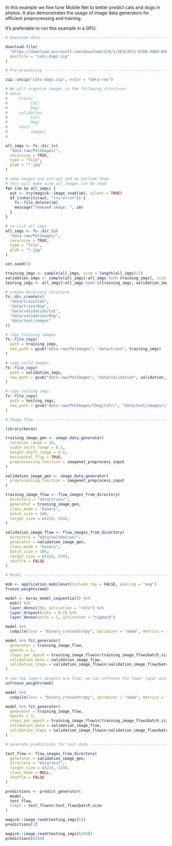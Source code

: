 In this example we fine tune Mobile Net to better predict cats and
dogs in photos. It also demonstrates the usage of image data generators
for efficient preprocessing and training.

It's preferable to run this example in a GPU.

```r
# Download data -----------------------------------------------------------

download.file(
  "https://download.microsoft.com/download/3/E/1/3E1C3F21-ECDB-4869-8368-6DEBA77B919F/kagglecatsanddogs_3367a.zip", 
  destfile = "cats-dogs.zip"
)

# Pre-processing ----------------------------------------------------------

zip::unzip("cats-dogs.zip", exdir = "data-raw")

# We will organize images in the following structure:
# data/
#     train/
#          Cat/
#          Dog/
#     validation
#          Cat/
#          Dog/
#     test/
#          images/
#

all_imgs <- fs::dir_ls(
  "data-raw/PetImages/", 
  recursive = TRUE, 
  type = "file",
  glob = "*.jpg"
)

# some images are corrupt and we exclude them
# this will make sure all images can be read.
for (im in all_imgs) {
  out <- try(magick::image_read(im), silent = TRUE)
  if (inherits(out, "try-error")) {
    fs::file_delete(im)
    message("removed image: ", im)
  }
}

# re-list all imgs
all_imgs <- fs::dir_ls(
  "data-raw/PetImages/", 
  recursive = TRUE, 
  type = "file",
  glob = "*.jpg"
)

set.seed(5)

training_imgs <- sample(all_imgs, size = length(all_imgs)/2)
validation_imgs <- sample(all_imgs[!all_imgs %in% training_imgs], size = length(all_imgs)/4)         
testing_imgs <- all_imgs[!all_imgs %in% c(training_imgs, validation_imgs)]

# create directory structure
fs::dir_create(c(
  "data/train/Cat",
  "data/train/Dog",
  "data/validation/Cat",
  "data/validation/Dog",
  "data/test/images"
))

# copy training images
fs::file_copy(
  path = training_imgs, 
  new_path = gsub("data-raw/PetImages", "data/train", training_imgs)
)

# copy valid images
fs::file_copy(
  path = validation_imgs, 
  new_path = gsub("data-raw/PetImages", "data/validation", validation_imgs)
)

# copy testing imgs
fs::file_copy(
  path = testing_imgs,
  new_path = gsub("data-raw/PetImages/(Dog|Cat)/", "data/test/images/\\1", testing_imgs)
)

# Image flow --------------------------------------------------------------

library(keras)

training_image_gen <- image_data_generator(
  rotation_range = 20,
  width_shift_range = 0.2,
  height_shift_range = 0.2,
  horizontal_flip = TRUE,
  preprocessing_function = imagenet_preprocess_input
)

validation_image_gen <- image_data_generator(
  preprocessing_function = imagenet_preprocess_input
)

training_image_flow <- flow_images_from_directory(
  directory = "data/train/", 
  generator = training_image_gen, 
  class_mode = "binary",
  batch_size = 100,
  target_size = c(224, 224), 
)

validation_image_flow <- flow_images_from_directory(
  directory = "data/validation/", 
  generator = validation_image_gen, 
  class_mode = "binary",
  batch_size = 100,
  target_size = c(224, 224), 
  shuffle = FALSE
)

# Model -------------------------------------------------------------------

mob <- application_mobilenet(include_top = FALSE, pooling = "avg")
freeze_weights(mob)

model <- keras_model_sequential() %>% 
  mob() %>% 
  layer_dense(256, activation = "relu") %>% 
  layer_dropout(rate = 0.2) %>% 
  layer_dense(units = 1, activation = "sigmoid")

model %>% 
  compile(loss = "binary_crossentropy", optimizer = "adam", metrics = "accuracy")

model %>% fit_generator(
  generator = training_image_flow, 
  epochs = 1, 
  steps_per_epoch = training_image_flow$n/training_image_flow$batch_size,
  validation_data = validation_image_flow,
  validation_steps = validation_image_flow$n/validation_image_flow$batch_size
)

# now top layers weights are fine, we can unfreeze the lower layer weights.
unfreeze_weights(mob)

model %>% 
  compile(loss = "binary_crossentropy", optimizer = "adam", metrics = "accuracy")

model %>% fit_generator(
  generator = training_image_flow, 
  epochs = 3, 
  steps_per_epoch = training_image_flow$n/training_image_flow$batch_size,
  validation_data = validation_image_flow,
  validation_steps = validation_image_flow$n/validation_image_flow$batch_size
)

# Generate predictions for test data --------------------------------------

test_flow <- flow_images_from_directory(
  generator = validation_image_gen,
  directory = "data/test", 
  target_size = c(224, 224),
  class_mode = NULL,
  shuffle = FALSE
)

predictions <- predict_generator(
  model, 
  test_flow,
  steps = test_flow$n/test_flow$batch_size
)

magick::image_read(testing_imgs[1])
predictions[1]

magick::image_read(testing_imgs[6250])
predictions[6250]
```


